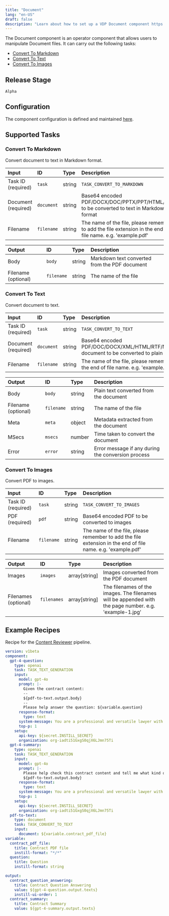 ```yaml
---
title: "Document"
lang: "en-US"
draft: false
description: "Learn about how to set up a VDP Document component https://github.com/instill-ai/instill-core"
---
```


The Document component is an operator component that allows users to manipulate Document files.
It can carry out the following tasks:

- [Convert To Markdown](#convert-to-markdown)
- [Convert To Text](#convert-to-text)
- [Convert To Images](#convert-to-images)



## Release Stage

`Alpha`



## Configuration

The component configuration is defined and maintained [here](https://github.com/instill-ai/component/blob/main/operator/document/v0/config/definition.json).





## Supported Tasks

### Convert To Markdown

Convert document to text in Markdown format.


| Input | ID | Type | Description |
| :--- | :--- | :--- | :--- |
| Task ID (required) | `task` | string | `TASK_CONVERT_TO_MARKDOWN` |
| Document (required) | `document` | string | Base64 encoded PDF/DOCX/DOC/PPTX/PPT/HTML/XLSX to be converted to text in Markdown format |
| Filename | `filename` | string | The name of the file, please remember to add the file extension in the end of file name. e.g. 'example.pdf' |



| Output | ID | Type | Description |
| :--- | :--- | :--- | :--- |
| Body | `body` | string | Markdown text converted from the PDF document |
| Filename (optional) | `filename` | string | The name of the file |






### Convert To Text

Convert document to text.


| Input | ID | Type | Description |
| :--- | :--- | :--- | :--- |
| Task ID (required) | `task` | string | `TASK_CONVERT_TO_TEXT` |
| Document (required) | `document` | string | Base64 encoded PDF/DOC/DOCX/XML/HTML/RTF/MD/PPTX/ODT/TIF/CSV/TXT/PNG document to be converted to plain text |
| Filename | `filename` | string | The name of the file, please remember to add the file extension in the end of file name. e.g. 'example.pdf' |



| Output | ID | Type | Description |
| :--- | :--- | :--- | :--- |
| Body | `body` | string | Plain text converted from the document |
| Filename (optional) | `filename` | string | The name of the file |
| Meta | `meta` | object | Metadata extracted from the document |
| MSecs | `msecs` | number | Time taken to convert the document |
| Error | `error` | string | Error message if any during the conversion process |






### Convert To Images

Convert PDF to images.


| Input | ID | Type | Description |
| :--- | :--- | :--- | :--- |
| Task ID (required) | `task` | string | `TASK_CONVERT_TO_IMAGES` |
| PDF (required) | `pdf` | string | Base64 encoded PDF to be converted to images |
| Filename | `filename` | string | The name of the file, please remember to add the file extension in the end of file name. e.g. 'example.pdf' |



| Output | ID | Type | Description |
| :--- | :--- | :--- | :--- |
| Images | `images` | array[string] | Images converted from the PDF document |
| Filenames (optional) | `filenames` | array[string] | The filenames of the images. The filenames will be appended with the page number. e.g. 'example-1.jpg' |






## Example Recipes

Recipe for the [Content Reviewer](https://instill.tech/instill-ai/pipelines/contract-reviewer/playground) pipeline.

```yaml
version: v1beta
component:
  gpt-4-question:
    type: openai
    task: TASK_TEXT_GENERATION
    input:
      model: gpt-4o
      prompt: |-
        Given the contract content:
        --
        ${pdf-to-text.output.body}
        --
        Please help answer the question: ${variable.question}
      response-format:
        type: text
      system-message: You are a professional and versatile lawyer with diverse lay backgrounds who reviews, investigates and spot pitfalls in a contract.
      top-p: 1
    setup:
      api-key: ${secret.INSTILL_SECRET}
      organization: org-iadti51GxgS0qjX6LJmn75Ti
  gpt-4-summary:
    type: openai
    task: TASK_TEXT_GENERATION
    input:
      model: gpt-4o
      prompt: |-
        Please help check this contract content and tell me what kind of the contract it is about in one concise, short, and simple sentence such as "it is an NDA", "it is an job agency contract", etc.:
        ${pdf-to-text.output.body}
      response-format:
        type: text
      system-message: You are a professional and versatile lawyer with diverse lay backgrounds who reviews, investigates and spot pitfalls in a contract.
      top-p: 1
    setup:
      api-key: ${secret.INSTILL_SECRET}
      organization: org-iadti51GxgS0qjX6LJmn75Ti
  pdf-to-text:
    type: document
    task: TASK_CONVERT_TO_TEXT
    input:
      document: ${variable.contract_pdf_file}
variable:
  contract_pdf_file:
    title: Contract PDF file
    instill-format: "*/*"
  question:
    title: Question
    instill-format: string

output:
  contract_question_answering:
    title: Contract Question Answering
    value: ${gpt-4-question.output.texts}
    instill-ui-order: 1
  contract_summary:
    title: Contract Summary
    value: ${gpt-4-summary.output.texts}
```
